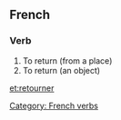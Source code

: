 ==French==
===Verb===
# To return (from a place)
# To return (an object)
[[et:retourner]]


[[Category: French verbs]]